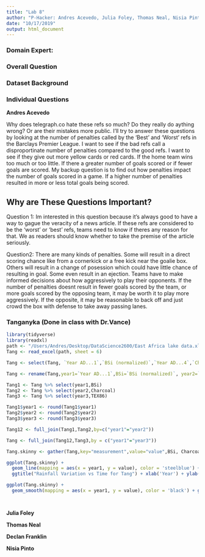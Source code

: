 ---
title: "Lab 8"
author: "P-Hacker: Andres Acevedo, Julia Foley, Thomas Neal, Nisia Pinto, Declan Franklin"
date: "10/17/2019"
output: html_document
---




### Domain Expert:

### Overall Question

### Dataset Background

### Individual Questions

**Andres Acevedo**

Why does telegraph.co hate these refs so much? Do they really do aything wrong? Or are their mistakes more public. I'll try to answer these questions by looking at the number of penalties called by the 'Best' and 'Worst' refs in the Barclays Premier League. I want to see if the bad refs call a disproportinate number of penalties compared to the good refs. I want to see if they give out more yellow cards or red cards. If the home team wins too much or too little. If there a greater number of goals scored or if fewer goals are scored. My backup question is to find out how penalties impact the number of goals scored in a game. If a higher number of penalties resulted in more or less total goals being scored. 

## Why are These Questions Important?
Question 1: Im interested in this question because it's always good to have a way to gague the veracity of a news article.  If these refs are considered to be the 'worst' or 'best' refs, teams need to know if theres any reason for that. We as readers should know whether to take the premise of the article seriously. 

Question2:
There are many kinds of penalties. Some will result in a direct scoring chance like from a cornerkick or a free kick near the goalie box. Others will result in a change of posession which could have little chance of resulting in goal. Some even result in an ejection. Teams have to make informed decisions about how aggressively to play their opponents. If the number of penalties doesnt result in fewer goals scored by the team, or more goals scored by the opposing team, it may be worth it to play more aggressively. If the opposite, it may be reasonable to back off and just crowd the box with defense to take away passing lanes. 

### Tanganyka (Done in class with Dr.Vance)
```{r}
library(tidyverse)
library(readxl)
path <- "/Users/Andres/Desktop/DataScience2600/East Africa lake data.xlsx"
Tang <- read_excel(path, sheet = 6)

Tang <- select(Tang, `Year AD...1`,`BSi (normalized)`,`Year AD...4`,`Charcoal (normalized)`,`Year`,TEX86)

Tang <- rename(Tang,year1=`Year AD...1`,BSi=`BSi (normalized)`, year2=`Year AD...4`,Charcoal=`Charcoal (normalized)`,year3=`Year`)

Tang1 <- Tang %>% select(year1,BSi)
Tang2 <- Tang %>% select(year2,Charcoal)
Tang3 <- Tang %>% select(year3,TEX86)

Tang1$year1 <- round(Tang1$year1)
Tang2$year2 <- round(Tang2$year2)
Tang3$year3 <- round(Tang3$year3)

Tang12 <- full_join(Tang1,Tang2,by=c("year1"="year2"))

Tang <- full_join(Tang12,Tang3,by = c("year1"="year3"))

Tang.skinny <- gather(Tang,key="measurement",value="value",BSi, Charcoal,TEX86)

ggplot(Tang.skinny) +
  geom_line(mapping = aes(x = year1, y = value), color = 'steelblue') + facet_wrap(~measurement) +
  ggtitle("Rainfall Variation vs Time for Tang") + xlab('Year') + ylab('Rainfall Variation') + theme_minimal() + scale_x_continuous(breaks = seq(1000, 2000, 250)) + scale_y_continuous(breaks = seq(0, 2.5, 0.5))

ggplot(Tang.skinny) +
  geom_smooth(mapping = aes(x = year1, y = value), color = 'black') + geom_jitter(mapping = aes(x = year1, y = value), color = 'steelblue', alpha = 0.5) + facet_wrap(~measurement) + ggtitle('Rain Variation Vs Time for Tang') + xlab('Year') + ylab('Rainfall Variation')




```
<p>
**Julia Foley**

**Thomas Neal**

**Declan Franklin**

**Nisia Pinto**
